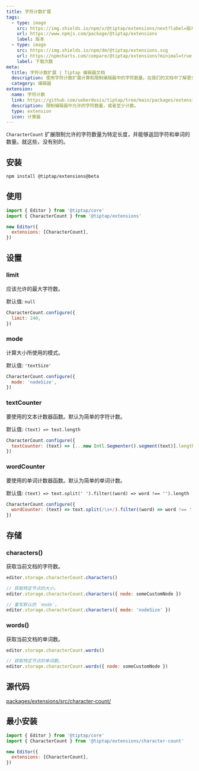 ```yaml
---
title: 字符计数扩展
tags:
  - type: image
    src: https://img.shields.io/npm/v/@tiptap/extensions/next?label=版本
    url: https://www.npmjs.com/package/@tiptap/extensions
    label: 版本
  - type: image
    src: https://img.shields.io/npm/dm/@tiptap/extensions.svg
    url: https://npmcharts.com/compare/@tiptap/extensions?minimal=true
    label: 下载次数
meta:
  title: 字符计数扩展 | Tiptap 编辑器文档
  description: 使用字符计数扩展计算和限制编辑器中的字符数量。在我们的文档中了解更多信息！
  category: 编辑器
extension:
  name: 字符计数
  link: https://github.com/ueberdosis/tiptap/tree/main/packages/extensions
  description: 限制编辑器中允许的字符数量，或者至少计数。
  type: extension
  icon: 计算器
---
```



`CharacterCount` 扩展限制允许的字符数量为特定长度，并能够返回字符和单词的数量。就这些，没有别的。

<CodeDemo path="/Extensions/CharacterCount" />

## 安装

```bash
npm install @tiptap/extensions@beta
```

## 使用

```js
import { Editor } from '@tiptap/core'
import { CharacterCount } from '@tiptap/extensions'

new Editor({
  extensions: [CharacterCount],
})
```

## 设置

### limit

应该允许的最大字符数。

默认值: `null`

```js
CharacterCount.configure({
  limit: 240,
})
```

### mode

计算大小所使用的模式。

默认值: `'textSize'`

```js
CharacterCount.configure({
  mode: 'nodeSize',
})
```

### textCounter

要使用的文本计数器函数。默认为简单的字符计数。

默认值: `(text) => text.length`

```js
CharacterCount.configure({
  textCounter: (text) => [...new Intl.Segmenter().segment(text)].length,
})
```

### wordCounter

要使用的单词计数器函数。默认为简单的单词计数。

默认值: `(text) => text.split(' ').filter((word) => word !== '').length`

```js
CharacterCount.configure({
  wordCounter: (text) => text.split(/\s+/).filter((word) => word !== '').length,
})
```

## 存储

### characters()

获取当前文档的字符数。

```js
editor.storage.characterCount.characters()

// 获取特定节点的大小。
editor.storage.characterCount.characters({ node: someCustomNode })

// 重写默认的 `mode`。
editor.storage.characterCount.characters({ mode: 'nodeSize' })
```

### words()

获取当前文档的单词数。

```js
editor.storage.characterCount.words()

// 获取特定节点的单词数。
editor.storage.characterCount.words({ node: someCustomNode })
```

## 源代码

[packages/extensions/src/character-count/](https://github.com/ueberdosis/tiptap/blob/main/packages/extensions/src/character-count/)

## 最小安装

```js
import { Editor } from '@tiptap/core'
import { CharacterCount } from '@tiptap/extensions/character-count'

new Editor({
  extensions: [CharacterCount],
})
```